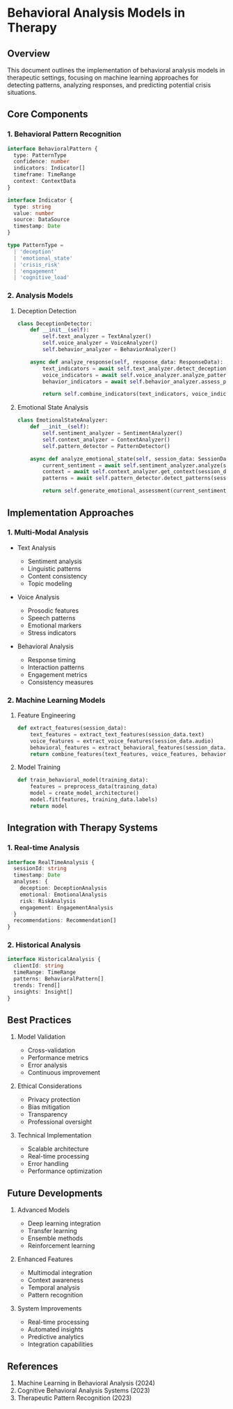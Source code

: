 # Behavioral Analysis Models in Therapy

## Overview

This document outlines the implementation of behavioral analysis models in therapeutic settings, focusing on machine learning approaches for detecting patterns, analyzing responses, and predicting potential crisis situations.

## Core Components

### 1. Behavioral Pattern Recognition

```typescript
interface BehavioralPattern {
  type: PatternType
  confidence: number
  indicators: Indicator[]
  timeframe: TimeRange
  context: ContextData
}

interface Indicator {
  type: string
  value: number
  source: DataSource
  timestamp: Date
}

type PatternType =
  | 'deception'
  | 'emotional_state'
  | 'crisis_risk'
  | 'engagement'
  | 'cognitive_load'
```

### 2. Analysis Models

1. Deception Detection

   ```python
   class DeceptionDetector:
       def __init__(self):
           self.text_analyzer = TextAnalyzer()
           self.voice_analyzer = VoiceAnalyzer()
           self.behavior_analyzer = BehaviorAnalyzer()

       async def analyze_response(self, response_data: ResponseData):
           text_indicators = await self.text_analyzer.detect_deception(response_data.text)
           voice_indicators = await self.voice_analyzer.analyze_patterns(response_data.audio)
           behavior_indicators = await self.behavior_analyzer.assess_patterns(response_data.behavior)

           return self.combine_indicators(text_indicators, voice_indicators, behavior_indicators)
   ```

2. Emotional State Analysis

   ```python
   class EmotionalStateAnalyzer:
       def __init__(self):
           self.sentiment_analyzer = SentimentAnalyzer()
           self.context_analyzer = ContextAnalyzer()
           self.pattern_detector = PatternDetector()

       async def analyze_emotional_state(self, session_data: SessionData):
           current_sentiment = await self.sentiment_analyzer.analyze(session_data)
           context = await self.context_analyzer.get_context(session_data)
           patterns = await self.pattern_detector.detect_patterns(session_data)

           return self.generate_emotional_assessment(current_sentiment, context, patterns)
   ```

## Implementation Approaches

### 1. Multi-Modal Analysis

- Text Analysis

  - Sentiment analysis
  - Linguistic patterns
  - Content consistency
  - Topic modeling

- Voice Analysis

  - Prosodic features
  - Speech patterns
  - Emotional markers
  - Stress indicators

- Behavioral Analysis
  - Response timing
  - Interaction patterns
  - Engagement metrics
  - Consistency measures

### 2. Machine Learning Models

1. Feature Engineering

   ```python
   def extract_features(session_data):
       text_features = extract_text_features(session_data.text)
       voice_features = extract_voice_features(session_data.audio)
       behavioral_features = extract_behavioral_features(session_data.behavior)
       return combine_features(text_features, voice_features, behavioral_features)
   ```

2. Model Training
   ```python
   def train_behavioral_model(training_data):
       features = preprocess_data(training_data)
       model = create_model_architecture()
       model.fit(features, training_data.labels)
       return model
   ```

## Integration with Therapy Systems

### 1. Real-time Analysis

```typescript
interface RealTimeAnalysis {
  sessionId: string
  timestamp: Date
  analyses: {
    deception: DeceptionAnalysis
    emotional: EmotionalAnalysis
    risk: RiskAnalysis
    engagement: EngagementAnalysis
  }
  recommendations: Recommendation[]
}
```

### 2. Historical Analysis

```typescript
interface HistoricalAnalysis {
  clientId: string
  timeRange: TimeRange
  patterns: BehavioralPattern[]
  trends: Trend[]
  insights: Insight[]
}
```

## Best Practices

1. Model Validation

   - Cross-validation
   - Performance metrics
   - Error analysis
   - Continuous improvement

2. Ethical Considerations

   - Privacy protection
   - Bias mitigation
   - Transparency
   - Professional oversight

3. Technical Implementation
   - Scalable architecture
   - Real-time processing
   - Error handling
   - Performance optimization

## Future Developments

1. Advanced Models

   - Deep learning integration
   - Transfer learning
   - Ensemble methods
   - Reinforcement learning

2. Enhanced Features

   - Multimodal integration
   - Context awareness
   - Temporal analysis
   - Pattern recognition

3. System Improvements
   - Real-time processing
   - Automated insights
   - Predictive analytics
   - Integration capabilities

## References

1. Machine Learning in Behavioral Analysis (2024)
2. Cognitive Behavioral Analysis Systems (2023)
3. Therapeutic Pattern Recognition (2023)
